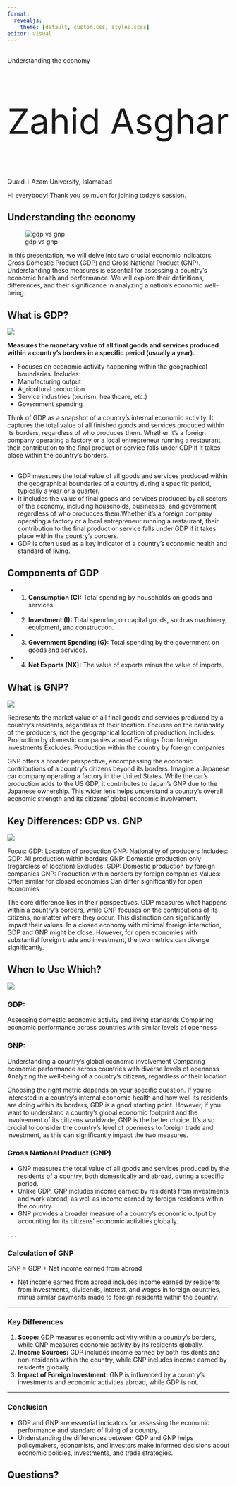 ---
format:
  revealjs: 
    theme: [default, custom.css, styles.scss]
editor: visual
---

##  {.title}

::: r-fit-text
[Understanding the economy]{.flow}
:::

::: {style="font-size: 80px"}
Zahid Asghar
:::

Quaid-i-Azam University, Islamabad

::: notes
Hi everybody! Thank you so much for joining today's session.
:::



## Understanding the economy

![gdp vs gnp](images/gdp.jpg) 


::: notes
In this presentation, we will delve into two crucial economic indicators: Gross Domestic Product (GDP) and Gross National Product (GNP). Understanding these measures is essential for assessing a country's economic health and performance. We will explore their definitions, differences, and their significance in analyzing a nation's economic well-being.
:::

## What is GDP?

![](images/gdp1.jpg)


**Measures the monetary value of all final goods and services produced within a country's borders in a specific period (usually a year).** 

-   Focuses on economic activity happening within the geographical boundaries.
Includes:
  -   Manufacturing output
  -   Agricultural production
  -   Service industries (tourism, healthcare, etc.)
  -   Government spending


::: notes
Think of GDP as a snapshot of a country's internal economic activity. It captures the total value of all finished goods and services produced within its borders, regardless of who produces them. Whether it's a foreign company operating a factory or a local entrepreneur running a restaurant, their contribution to the final product or service falls under GDP if it takes place within the country's borders.

:::


## 

- GDP measures the total value of all goods and services produced within the geographical boundaries of a country during a specific period, typically a year or a quarter.
- It includes the value of final goods and services produced by all sectors of the economy, including households, businesses, and government regardless of who producces them.Whether it's a foreign company operating a factory or a local entrepreneur running a restaurant, their contribution to the final product or service falls under GDP if it takes place within the country's borders.
- GDP is often used as a key indicator of a country's economic health and standard of living.


## Components of GDP

-   1. **Consumption (C):** Total spending by households on goods and services.
-   2. **Investment (I):** Total spending on capital goods, such as machinery, equipment, and construction.
-   3. **Government Spending (G):** Total spending by the government on goods and services.
-   4. **Net Exports (NX):** The value of exports minus the value of imports.


##  What is GNP?

![](images/gnp.jpg) 

Represents the market value of all final goods and services produced by a country's residents, regardless of their location.
Focuses on the nationality of the producers, not the geographical location of production.
Includes:
Production by domestic companies abroad
Earnings from foreign investments
Excludes:
Production within the country by foreign companies

::: notes
GNP offers a broader perspective, encompassing the economic contributions of a country's citizens beyond its borders. Imagine a Japanese car company operating a factory in the United States. While the car's production adds to the US GDP, it contributes to Japan's GNP due to the Japanese ownership. This wider lens helps understand a country's overall economic strength and its citizens' global economic involvement.

:::

## Key Differences: GDP vs. GNP

![](images/gdp_gnp.jpg)

Focus:
GDP: Location of production
GNP: Nationality of producers
Includes:
GDP: All production within borders
GNP: Domestic production only (regardless of location)
Excludes:
GDP: Domestic production by foreign companies
GNP: Production within borders by foreign companies
Values:
Often similar for closed economies
Can differ significantly for open economies

::: notes
The core difference lies in their perspectives. GDP measures what happens within a country's borders, while GNP focuses on the contributions of its citizens, no matter where they occur. This distinction can significantly impact their values. In a closed economy with minimal foreign interaction, GDP and GNP might be close. However, for open economies with substantial foreign trade and investment, the two metrics can diverge significantly.
::: 

## When to Use Which?

![](images/gdp2.jpg)

### GDP:
Assessing domestic economic activity and living standards
Comparing economic performance across countries with similar levels of openness

### GNP:
Understanding a country's global economic involvement
Comparing economic performance across countries with diverse levels of openness
Analyzing the well-being of a country's citizens, regardless of their location

::: notes
Choosing the right metric depends on your specific question. If you're interested in a country's internal economic health and how well its residents are doing within its borders, GDP is a good starting point. However, if you want to understand a country's global economic footprint and the involvement of its citizens worldwide, GNP is the better choice. It's also crucial to consider the country's level of openness to foreign trade and investment, as this can significantly impact the two measures.

:::





### Gross National Product (GNP)

- GNP measures the total value of all goods and services produced by the residents of a country, both domestically and abroad, during a specific period.
- Unlike GDP, GNP includes income earned by residents from investments and work abroad, as well as income earned by foreign residents within the country.
- GNP provides a broader measure of a country's economic output by accounting for its citizens' economic activities globally.

. . .

### Calculation of GNP

GNP = GDP + Net income earned from abroad

- Net income earned from abroad includes income earned by residents from investments, dividends, interest, and wages in foreign countries, minus similar payments made to foreign residents within the country.

---

### Key Differences

1. **Scope:** GDP measures economic activity within a country's borders, while GNP measures economic activity by its residents globally.
2. **Income Sources:** GDP includes income earned by both residents and non-residents within the country, while GNP includes income earned by residents globally.
3. **Impact of Foreign Investment:** GNP is influenced by a country's investments and economic activities abroad, while GDP is not.

---

### Conclusion

- GDP and GNP are essential indicators for assessing the economic performance and standard of living of a country.
- Understanding the differences between GDP and GNP helps policymakers, economists, and investors make informed decisions about economic policies, investments, and trade strategies.


## Questions?
